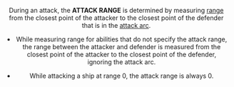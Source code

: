 <Header title="attack range" version="1.4.4"/>

During an attack, the **ATTACK RANGE** is determined by measuring [range](/article/Range) from
the closest point of the attacker to the closest point of the defender that is in
the [attack arc](/article/Attack_Arc).

* While measuring range for abilities that do not specify the attack range, the
range between the attacker and defender is measured from the closest point
of the attacker to the closest point of the defender, ignoring the attack arc.

* While attacking a ship at range 0, the attack range is always 0.
